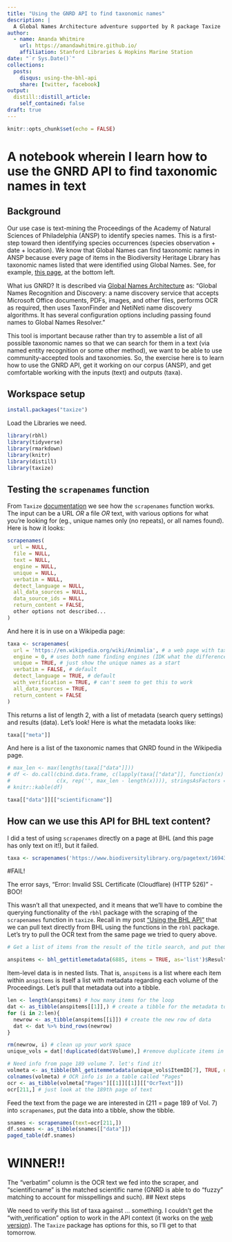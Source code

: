 ```yaml
---
title: "Using the GNRD API to find taxonomic names"
description: |
  A Global Names Architecture adventure supported by R package Taxize
author:
  - name: Amanda Whitmire
    url: https://amandawhitmire.github.io/
    affiliation: Stanford Libraries & Hopkins Marine Station
date: "`r Sys.Date()`"
collections:
  posts:
    disqus: using-the-bhl-api
    share: [twitter, facebook]
output:
  distill::distill_article:
    self_contained: false
draft: true
---
```



```r
knitr::opts_chunk$set(echo = FALSE)
```

# A notebook wherein I learn how to use the GNRD API to find taxonomic names in text
## Background
Our use case is text-mining the Proceedings of the Academy of Natural Sciences of Philadelphia (ANSP) to identify species names. This is a first-step toward then identifying species occurrences (species observation + date + location). We know that Global Names can find taxonomic names in ANSP because every page of items in the Biodiversity Heritage Library has taxonomic names listed that were identified using Global Names. See, for example, [this page](https://www.biodiversitylibrary.org/page/1694302#page/211/mode/1up), at the bottom left. 

What ius GNRD? It is described via [Global Names Architecture](https://globalnames.org/apps/) as: "Global Names Recognition and Discovery: a name discovery service that accepts Microsoft Office documents, PDFs, images, and other files, performs OCR as required, then uses TaxonFinder and NetiNeti name discovery algorithms. It has several configuration options including passing found names to Global Names Resolver."

This tool is important because rather than try to assemble a list of all possible taxonomic names so that we can search for them in a text (via named entity recognition or some other method), we want to be able to use community-accepted tools and taxonomies. So, the exercise here is to learn how to use the GNRD API, get it working on our corpus (ANSP), and get comfortable working with the inputs (text) and outputs (taxa).

## Workspace setup

```r
install.packages("taxize") 
```

Load the Libraries we need.

```r
library(rbhl)
library(tidyverse)
library(rmarkdown)
library(knitr)
library(distill)
library(taxize)
```

## Testing the `scrapenames` function

From `Taxize` [documentation](https://rdrr.io/cran/taxize/man/scrapenames.html) we see how the `scrapenames` function works. The input can be a URL *OR* a file *OR* text, with various options for what you're looking for (eg., unique names only (no repeats), or all names found). Here is how it looks:

```r
scrapenames(
  url = NULL,
  file = NULL,
  text = NULL,
  engine = NULL,
  unique = NULL,
  verbatim = NULL,
  detect_language = NULL,
  all_data_sources = NULL,
  data_source_ids = NULL,
  return_content = FALSE,
  other options not described...
)
```

And here it is in use on a Wikipedia page:

```r
taxa <- scrapenames(
  url = 'https://en.wikipedia.org/wiki/Animalia', # a web page with taxa mentioned
  engine = 0, # uses both name finding engines (IDK what the differences are, tbh)
  unique = TRUE, # just show the unique names as a start
  verbatim = FALSE, # default
  detect_language = TRUE, # default
  with_verification = TRUE, # can't seem to get this to work
  all_data_sources = TRUE,
  return_content = FALSE
)
```

This returns a list of length 2, with a list of metadata (search query settings) and results (data). Let's look! Here is what the metadata looks like:

```r
taxa[["meta"]]
```

And here is a list of the taxonomic names that GNRD found in the Wikipedia page.  

```r
# max_len <- max(lengths(taxa[["data"]]))
# df <- do.call(cbind.data.frame, c(lapply(taxa[["data"]], function(x) 
#               c(x, rep('', max_len - length(x)))), stringsAsFactors = FALSE))
# knitr::kable(df)

taxa[["data"]][["scientificname"]]
```

## How can we use this API for BHL text content?

I did a test of using `scrapenames` directly on a page at BHL (and this page has only text on it!), but it failed. 

```r
taxa <- scrapenames('https://www.biodiversitylibrary.org/pagetext/1694302')
```
#FAIL! 

The error says, "Error: Invalid SSL Certificate (Cloudflare) (HTTP 526)" - BOO!

This wasn't all that unexpected, and it means that we'll have to combine the querying functionality of the `rbhl` package with the scraping of the `scrapenames` function in `taxize`. Recall in my post ["Using the BHL API"](https://amandawhitmire.github.io/blog/posts/2021-06-23-using-the-bhl-api/) that we can pull text directly from BHL using the functions in the `rbhl` package. Let's try to pull the OCR text from the same page we tried to query above. 

```r
# Get a list of items from the result of the title search, and put them in a List called `anspitems`

anspitems <- bhl_gettitlemetadata(6885, items = TRUE, as='list')$Result[[1]]$Items
```

Item-level data is in nested lists. That is, `anspitems` is a list where each item within `anspitems` is itself a list with metadata regarding each volume of the Proceedings. Let's pull that metadata out into a tibble.

```r
len <- length(anspitems) # how many items for the loop
dat <- as_tibble(anspitems[[1]],) # create a tibble for the metadata to go into
for (i in 2:len){
  newrow <- as_tibble(anspitems[[i]]) # create the new row of data
  dat <- dat %>% bind_rows(newrow)
}

rm(newrow, i) # clean up your work space
unique_vols = dat[!duplicated(dat$Volume),] #remove duplicate items in ANSP metadata

# Need info from page 189 volume 7. let's find it! 
volmeta <- as_tibble(bhl_getitemmetadata(unique_vols$ItemID[7], TRUE, ocr = TRUE)) # Volume 7
colnames(volmeta) # OCR info is in a table called "Pages"
ocr <- as_tibble(volmeta["Pages"][[1]][[1]][["OcrText"]])
ocr[211,] # just look at the 189th page of text
```

Feed the text from the page we are interested in (211 = page 189 of Vol. 7) into `scrapenames`, put the data into a tibble, show the tibble.

```r
snames <- scrapenames(text=ocr[211,])
df.snames <- as_tibble(snames[["data"]])
paged_table(df.snames)
```

# WINNER!!

The "verbatim" column is the OCR text we fed into the scraper, and "scientificname" is the matched scientific name (GNRD is able to do "fuzzy" matching to account for misspellings and such). 
## Next steps

We need to verify this list of taxa against ... something. I couldn't get the "with_verification" option to work in the API context (it works on the [web version](http://gnrd.globalnames.org/)). The `Taxize` package has options for this, so I'll get to that tomorrow. 
